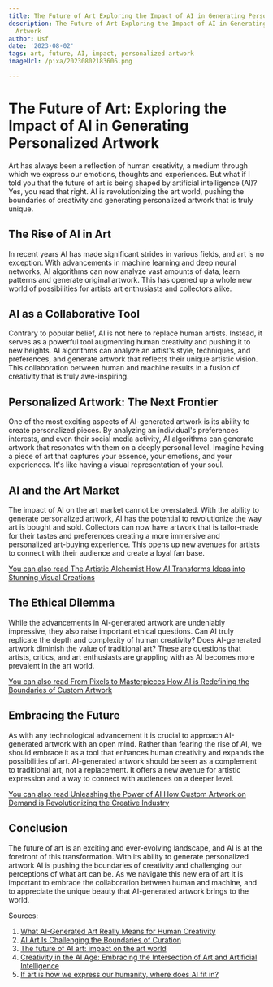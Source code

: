```yaml
---
title: The Future of Art Exploring the Impact of AI in Generating Personalized Artwork
description: The Future of Art Exploring the Impact of AI in Generating Personalized
  Artwork
author: Usf
date: '2023-08-02'
tags: art, future, AI, impact, personalized artwork
imageUrl: /pixa/20230802183606.png

---
```

# The Future  of Art: Exploring  the Impact of  AI in Generating Personalized Artwork

Art has always been a reflection of human creativity, a medium through which we express our emotions, thoughts  and experiences. But what  if I told you that the future of art is being shaped by artificial intelligence  (AI)? Yes,  you read that right. AI is revolutionizing  the art world, pushing the boundaries of creativity and  generating personalized artwork that is truly unique.

## The Rise of AI  in  Art

In recent years AI has made significant strides in various fields, and art is no exception. With advancements in  machine learning and deep  neural networks, AI algorithms can  now analyze vast amounts  of data, learn patterns and generate original artwork. This has opened up a whole new world of possibilities for artists art  enthusiasts and collectors alike.

## AI as a Collaborative Tool

Contrary to popular belief, AI is not here to  replace  human artists. Instead, it serves as a powerful tool augmenting human creativity and pushing it to  new heights. AI algorithms can analyze  an artist's style, techniques, and preferences,  and generate artwork that reflects their unique  artistic vision.  This collaboration between human and machine results in a  fusion of creativity that is truly awe-inspiring.

## Personalized Artwork: The Next Frontier

One of the most exciting aspects of AI-generated artwork is its ability to create personalized pieces. By analyzing  an individual's preferences interests, and  even their social media activity, AI algorithms  can generate artwork that resonates with them on a deeply personal level. Imagine having a piece of art that captures your essence, your  emotions, and your experiences. It's like having a visual representation of your soul.

## AI and the Art Market

The impact of AI on  the art market cannot be overstated. With the ability  to generate personalized artwork, AI has the potential to revolutionize the way  art is bought  and sold. Collectors can  now have artwork that is tailor-made for their tastes and preferences creating a more  immersive and personalized  art-buying experience. This opens up new avenues for artists to connect with their audience and create a loyal fan base.

[You  can also read The Artistic Alchemist  How AI Transforms Ideas into Stunning Visual Creations](The%20Artistic%20Alchemist%20How%20AI%20Transforms%20Ideas%20into%20Stunning%20Visual%20Creations)


## The Ethical Dilemma

While the advancements in  AI-generated artwork  are undeniably impressive, they also raise important ethical questions. Can AI truly replicate the  depth and complexity of human creativity? Does AI-generated artwork  diminish the value of  traditional art? These are  questions  that artists, critics, and art  enthusiasts are grappling with  as AI becomes more prevalent in the art world.

[You can also read From Pixels to Masterpieces How AI is Redefining the Boundaries  of Custom Artwork](From%20Pixels%20to%20Masterpieces%20How%20AI%20is%20Redefining%20the%20Boundaries%20of%20Custom%20Artwork)


##  Embracing the Future

As with any technological advancement it is crucial to approach AI-generated artwork with an open mind. Rather  than fearing  the rise of AI, we should embrace it as  a tool  that enhances human creativity and expands the possibilities of  art. AI-generated artwork  should be seen as a complement to traditional art, not a replacement.  It offers a new avenue for artistic expression and a way to connect with audiences on a  deeper level.

[You can also read Unleashing the Power of AI How Custom Artwork on Demand is Revolutionizing the Creative Industry](Unleashing%20the%20Power%20of%20AI%20How%20Custom%20Artwork%20on%20Demand%20is%20Revolutionizing%20the%20Creative%20Industry)


## Conclusion

The future of art is an exciting and ever-evolving landscape, and AI is at the forefront of this transformation. With its ability to generate personalized artwork AI  is pushing the boundaries of  creativity and challenging our perceptions of what art can be. As we navigate this new era of art it is important to embrace the collaboration between human and machine, and  to appreciate the unique beauty that AI-generated  artwork brings to the world.

Sources:

1. [What AI-Generated Art Really Means for Human Creativity](https://www.wired.com/story/picture-limitless-creativity-ai-image-generators/)
2. [AI Art  Is Challenging the Boundaries of Curation](https://www.wired.com/story/dalle-art-curation-artificial-intelligence/)
3. [The future of AI art: impact on the art world](https://bootcamp.uxdesign.cc/the-future-of-ai-art-impact-on-the-art-world-ead2b4e34c0b)
4. [Creativity in the AI Age: Embracing the Intersection of Art and Artificial Intelligence](https://www.linkedin.com/pulse/creativity-ai-age-embracing-intersection-art-mohamed-mo-elbashir)
5. [If  art is how we express  our humanity,  where  does AI fit in?](https://news.mit.edu/2023/generative-ai-art-expression-0615)